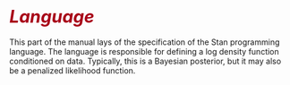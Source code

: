 # <i style="font-size: 110%; padding:1.5em 0 0 0; color:#a80018;">Language</i> {-}

This part of the manual lays of the specification of the Stan
programming language.  The language is responsible for defining a log
density function conditioned on data.  Typically, this is a Bayesian
posterior, but it may also be a penalized likelihood function.